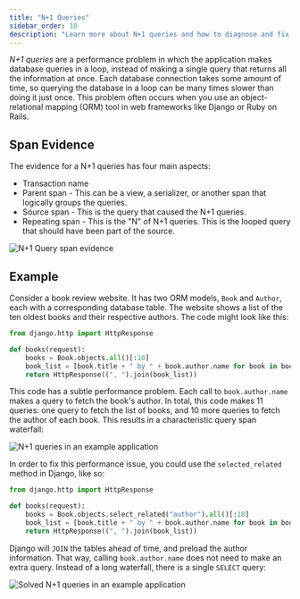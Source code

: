 ```yaml
---
title: "N+1 Queries"
sidebar_order: 10
description: "Learn more about N+1 queries and how to diagnose and fix them."
---
```


<Include name="early-adopter-note.mdx" />

_N+1 queries_ are a performance problem in which the application makes database queries in a loop, instead of making a single query that returns all the information at once. Each database connection takes some amount of time, so querying the database in a loop can be many times slower than doing it just once. This problem often occurs when you use an object-relational mapping (ORM) tool in web frameworks like Django or Ruby on Rails.

## Span Evidence

The evidence for a N+1 queries has four main aspects:

- Transaction name
- Parent span -  This can be a view, a serializer, or another span that logically groups the queries.
- Source span - This is the query that caused the N+1 queries.
- Repeating span - This is the "N" of N+1 queries. This is the looped query that should have been part of the source.

![N+1 Query span evidence](n-plus-one-span-evidence.png)

## Example

Consider a book review website. It has two ORM models, `Book` and `Author`, each with a corresponding database table. The website shows a list of the ten oldest books and their respective authors. The code might look like this:

```python
from django.http import HttpResponse

def books(request):
    books = Book.objects.all()[:10]
    book_list = [book.title + " by " + book.author.name for book in books]
    return HttpResponse((", ").join(book_list))
```

This code has a subtle performance problem. Each call to `book.author.name` makes a query to fetch the book's author. In total, this code makes 11 queries: one query to fetch the list of books, and 10 more queries to fetch the author of each book. This results in a characteristic query span waterfall:

![N+1 queries in an example application](n-plus-one-queries-before.png)

In order to fix this performance issue, you could use the `selected_related` method in Django, like so:

```python
from django.http import HttpResponse

def books(request):
    books = Book.objects.select_related("author").all()[:10]
    book_list = [book.title + " by " + book.author.name for book in books]
    return HttpResponse((", ").join(book_list))
```

Django will `JOIN` the tables ahead of time, and preload the author information. That way, calling `book.author.name` does not need to make an extra query. Instead of a long waterfall, there is a single `SELECT` query:

![Solved N+1 queries in an example application](n-plus-one-queries-after.png)

